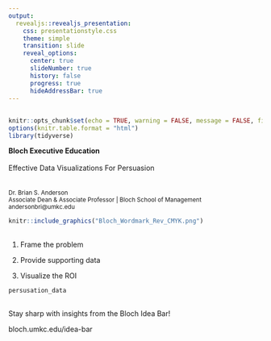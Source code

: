 ```yaml
---
output: 
  revealjs::revealjs_presentation:
    css: presentationstyle.css
    theme: simple 
    transition: slide
    reveal_options:
      center: true
      slideNumber: true
      history: false
      progress: true
      hideAddressBar: true
---
```

## {data-background=#FFFFFF}

```r
knitr::opts_chunk$set(echo = TRUE, warning = FALSE, message = FALSE, fig.align = "center")
options(knitr.table.format = "html") 
library(tidyverse)
```

**Bloch Executive Education**
<br>
<br>
Effective Data Visualizations For Persuasion
<br>  
<br>
<small>
Dr. Brian S. Anderson  
Associate Dean & Associate Professor | Bloch School of Management  
andersonbri@umkc.edu
</small>

```r
knitr::include_graphics("Bloch_Wordmark_Rev_CMYK.png")
```

## 


1. Frame the problem

2. Provide supporting data

3. Visualize the ROI


```r
persusation_data
```






##

Stay sharp with insights from the Bloch Idea Bar!

bloch.umkc.edu/idea-bar
